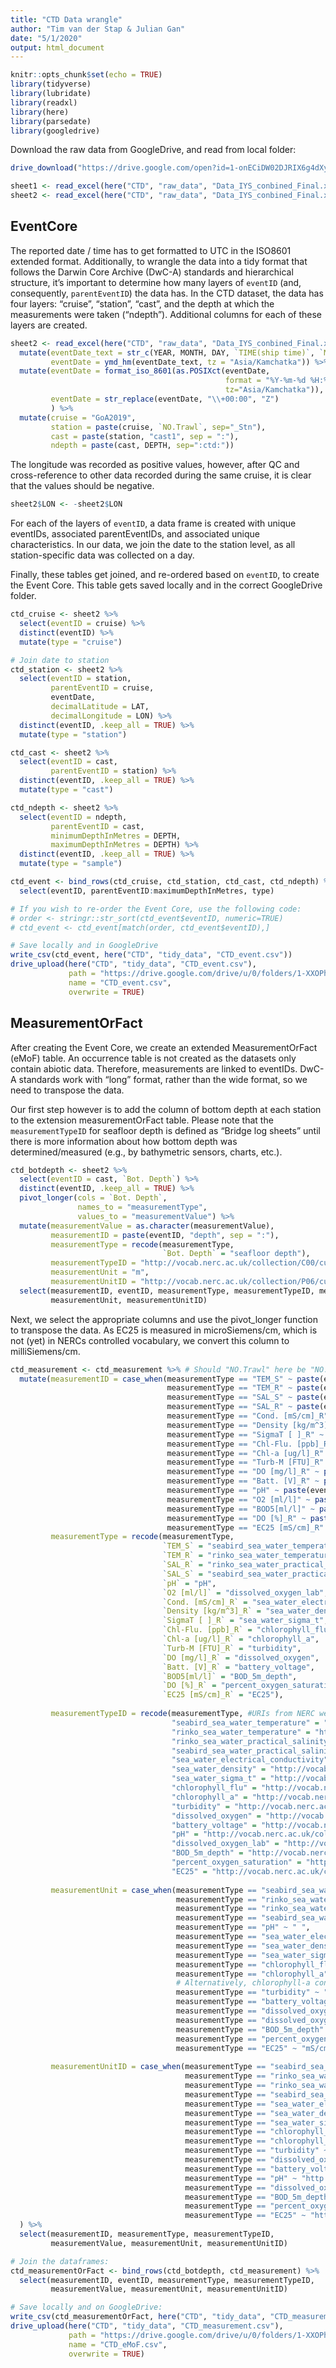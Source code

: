```yaml
---
title: "CTD Data wrangle"
author: "Tim van der Stap & Julian Gan"
date: "5/1/2020"
output: html_document
---
```


```r
knitr::opts_chunk$set(echo = TRUE)
library(tidyverse)
library(lubridate)
library(readxl)
library(here)
library(parsedate)
library(googledrive)
```

Download the raw data from GoogleDrive, and read from local folder:

``` r
drive_download("https://drive.google.com/open?id=1-onECiDW02DJRIX6g4dXywtzLEqCGyce", path = here::here("CTD", "raw_data", "Data_IYS_conbined_Final.xlsx"))

sheet1 <- read_excel(here("CTD", "raw_data", "Data_IYS_conbined_Final.xlsx"), sheet = "Sheet1")
sheet2 <- read_excel(here("CTD", "raw_data", "Data_IYS_conbined_Final.xlsx"), sheet = "Sheet2")
```

## EventCore 

The reported date / time has to get formatted to UTC in the ISO8601 extended format. Additionally, to wrangle the data into a tidy format that follows the Darwin Core Archive (DwC-A) standards and hierarchical structure, it's important to determine how many layers of `eventID` (and, consequently, `parentEventID`) the data has. In the CTD dataset, the data has four layers: "cruise", "station", "cast", and the depth at which the measurements were taken ("ndepth"). Additional columns for each of these layers are created. 

``` r
sheet2 <- read_excel(here("CTD", "raw_data", "Data_IYS_conbined_Final.xlsx"), sheet = "Sheet2") %>%
  mutate(eventDate_text = str_c(YEAR, MONTH, DAY, `TIME(ship time)`, `MIN(ship time)`, sep="-"),
         eventDate = ymd_hm(eventDate_text, tz = "Asia/Kamchatka")) %>%
  mutate(eventDate = format_iso_8601(as.POSIXct(eventDate,
                                                format = "%Y-%m-%d %H:%M%:S",
                                                tz="Asia/Kamchatka")),
         eventDate = str_replace(eventDate, "\\+00:00", "Z")
         ) %>%
  mutate(cruise = "GoA2019",
         station = paste(cruise, `NO.Trawl`, sep="_Stn"),
         cast = paste(station, "cast1", sep = ":"),
         ndepth = paste(cast, DEPTH, sep=":ctd:"))
```

The longitude was recorded as positive values, however, after QC and cross-reference to other data recorded during the same cruise, it is clear that the values should be negative.

``` r
sheet2$LON <- -sheet2$LON
```

For each of the layers of `eventID`, a data frame is created with unique eventIDs, associated parentEventIDs, and associated unique characteristics. In our data, we join the date to the station level, as all station-specific data was collected on a day. 

Finally, these tables get joined, and re-ordered based on `eventID`, to create the Event Core. This table gets saved locally and in the correct GoogleDrive folder.

``` r
ctd_cruise <- sheet2 %>% 
  select(eventID = cruise) %>%
  distinct(eventID) %>%
  mutate(type = "cruise")

# Join date to station
ctd_station <- sheet2 %>%
  select(eventID = station,
         parentEventID = cruise,
         eventDate,
         decimalLatitude = LAT,
         decimalLongitude = LON) %>% 
  distinct(eventID, .keep_all = TRUE) %>% 
  mutate(type = "station")

ctd_cast <- sheet2 %>% 
  select(eventID = cast,
         parentEventID = station) %>% 
  distinct(eventID, .keep_all = TRUE) %>% 
  mutate(type = "cast")

ctd_ndepth <- sheet2 %>% 
  select(eventID = ndepth,
         parentEventID = cast,
         minimumDepthInMetres = DEPTH,
         maximumDepthInMetres = DEPTH) %>% 
  distinct(eventID, .keep_all = TRUE) %>% 
  mutate(type = "sample")

ctd_event <- bind_rows(ctd_cruise, ctd_station, ctd_cast, ctd_ndepth) %>% 
  select(eventID, parentEventID:maximumDepthInMetres, type)  

# If you wish to re-order the Event Core, use the following code:
# order <- stringr::str_sort(ctd_event$eventID, numeric=TRUE)
# ctd_event <- ctd_event[match(order, ctd_event$eventID),]

# Save locally and in GoogleDrive
write_csv(ctd_event, here("CTD", "tidy_data", "CTD_event.csv"))
drive_upload(here("CTD", "tidy_data", "CTD_event.csv"),
             path = "https://drive.google.com/drive/u/0/folders/1-XXOPhMN4-BmhI3owM2hvaMKXEy6hEYL",
             name = "CTD_event.csv",
             overwrite = TRUE)
```

## MeasurementOrFact 

After creating the Event Core, we create an extended MeasurementOrFact (eMoF) table. An occurrence table is not created as the datasets only contain abiotic data. Therefore, measurements are linked to eventIDs. DwC-A standards work with "long" format, rather than the wide format, so we need to transpose the data. 

Our first step however is to add the column of bottom depth at each station to the extension measurementOrFact table. Please note that the `measurementTypeID` for seafloor depth is defined as "Bridge log sheets" until there is more information about how bottom depth was determined/measured (e.g., by bathymetric sensors, charts, etc.). 

``` r
ctd_botdepth <- sheet2 %>% 
  select(eventID = cast, `Bot. Depth`) %>%
  distinct(eventID, .keep_all = TRUE) %>%
  pivot_longer(cols = `Bot. Depth`,
               names_to = "measurementType",
               values_to = "measurementValue") %>%
  mutate(measurementValue = as.character(measurementValue),
         measurementID = paste(eventID, "depth", sep = ":"),
         measurementType = recode(measurementType,
                                  `Bot. Depth` = "seafloor depth"),
         measurementTypeID = "http://vocab.nerc.ac.uk/collection/C00/current/BRIDGE/",
         measurementUnit = "m",
         measurementUnitID = "http://vocab.nerc.ac.uk/collection/P06/current/ULAA/" ) %>%
  select(measurementID, eventID, measurementType, measurementTypeID, measurementValue,
         measurementUnit, measurementUnitID)
```

Next, we select the appropriate columns and use the pivot_longer function to transpose the data. As EC25 is measured in microSiemens/cm, which is not (yet) in NERCs controlled vocabulary, we convert this column to milliSiemens/cm. 

``` r
ctd_measurement <- ctd_measurement %>% # Should "NO.Trawl" here be "NO.(ST)"?
  mutate(measurementID = case_when(measurementType == "TEM_S" ~ paste(eventID,"temp_s",sep=":"),
                                   measurementType == "TEM_R" ~ paste(eventID,"temp_r",sep=":"),
                                   measurementType == "SAL_S" ~ paste(eventID,"sal_s",sep=":"),
                                   measurementType == "SAL_R" ~ paste(eventID,"sal_r",sep=":"),
                                   measurementType == "Cond. [mS/cm]_R" ~ paste(eventID,"cond_r", sep=":"),
                                   measurementType == "Density [kg/m^3]_R" ~ paste(eventID,"density", sep=":"),
                                   measurementType == "SigmaT [ ]_R" ~ paste(eventID,"sigma_t",sep=":"),
                                   measurementType == "Chl-Flu. [ppb]_R" ~ paste(eventID,"chl_flu", sep=":"),
                                   measurementType == "Chl-a [ug/l]_R" ~ paste(eventID,"chl-a", sep=":"),
                                   measurementType == "Turb-M [FTU]_R" ~ paste(eventID,"turb",sep=":"),
                                   measurementType == "DO [mg/l]_R" ~ paste(eventID,"DO_conc",sep=":"),
                                   measurementType == "Batt. [V]_R" ~ paste(eventID,"battery", sep=":"),
                                   measurementType == "pH" ~ paste(eventID,"pH",sep=":"),
                                   measurementType == "O2 [ml/l]" ~ paste(eventID,"O2",sep=":"),
                                   measurementType == "BOD5[ml/l]" ~ paste(eventID,"BOD5",sep=":"),
                                   measurementType == "DO [%]_R" ~ paste(eventID,"DO_per",sep=":"),
                                   measurementType == "EC25 [mS/cm]_R" ~ paste(eventID,"ec25",sep=":")),
         measurementType = recode(measurementType, 
                                  `TEM_S` = "seabird_sea_water_temperature",
                                  `TEM_R` = "rinko_sea_water_temperature",
                                  `SAL_R` = "rinko_sea_water_practical_salinity",
                                  `SAL_S` = "seabird_sea_water_practical_salinity",
                                  `pH` = "pH",
                                  `O2 [ml/l]` = "dissolved_oxygen_lab",
                                  `Cond. [mS/cm]_R` = "sea_water_electrical_conductivity",
                                  `Density [kg/m^3]_R` = "sea_water_density",
                                  `SigmaT [ ]_R` = "sea_water_sigma_t",
                                  `Chl-Flu. [ppb]_R` = "chlorophyll_flu",
                                  `Chl-a [ug/l]_R` = "chlorophyll_a",
                                  `Turb-M [FTU]_R` = "turbidity",
                                  `DO [mg/l]_R` = "dissolved_oxygen",
                                  `Batt. [V]_R` = "battery_voltage",
                                  `BOD5[ml/l]` = "BOD_5m_depth",
                                  `DO [%]_R` = "percent_oxygen_saturation",
                                  `EC25 [mS/cm]_R` = "EC25"),
         
         measurementTypeID = recode(measurementType, #URIs from NERC website
                                    "seabird_sea_water_temperature" = "http://vocab.nerc.ac.uk/collection/P02/current/TEMP/2/",
                                    "rinko_sea_water_temperature" = "http://vocab.nerc.ac.uk/collection/P02/current/TEMP/2/",
                                    "rinko_sea_water_practical_salinity" = "http://vocab.nerc.ac.uk/collection/P02/current/PSAL/",
                                    "seabird_sea_water_practical_salinity" = "http://vocab.nerc.ac.uk/collection/P02/current/PSAL/",
                                    "sea_water_electrical_conductivity" = "http://vocab.nerc.ac.uk/collection/P02/current/CNDC/",
                                    "sea_water_density" = "http://vocab.nerc.ac.uk/collection/P04/current/G990/",
                                    "sea_water_sigma_t" = "http://vocab.nerc.ac.uk/collection/OG1/current/SIGTHETA/",     
                                    "chlorophyll_flu" = "http://vocab.nerc.ac.uk/collection/P07/current/CFSN0705/",
                                    "chlorophyll_a" = "http://vocab.nerc.ac.uk/collection/P07/current/CFSN0705/",
                                    "turbidity" = "http://vocab.nerc.ac.uk/collection/P25/current/TURB/",
                                    "dissolved_oxygen" = "http://vocab.nerc.ac.uk/collection/P35/current/EPC00002/",
                                    "battery_voltage" = "http://vocab.nerc.ac.uk/collection/S06/current/S0600163/",
                                    "pH" = "http://vocab.nerc.ac.uk/collection/P01/current/PHXXZZXX/",
                                    "dissolved_oxygen_lab" = "http://vocab.nerc.ac.uk/collection/P01/current/DOXYZZ01/",
                                    "BOD_5m_depth" = "http://vocab.nerc.ac.uk/collection/P01/current/BODZZZZZ/1/",
                                    "percent_oxygen_saturation" = "http://vocab.nerc.ac.uk/collection/P02/current/DOXY/",
                                    "EC25" = "http://vocab.nerc.ac.uk/collection/P02/current/CNDC/"),
         
         measurementUnit = case_when(measurementType == "seabird_sea_water_temperature" ~ "deg C",
                                     measurementType == "rinko_sea_water_temperature" ~ "deg C",
                                     measurementType == "rinko_sea_water_practical_salinity" ~ " ",
                                     measurementType == "seabird_sea_water_practical_salinity" ~ " ",
                                     measurementType == "pH" ~ " ",
                                     measurementType == "sea_water_electrical_conductivity" ~ "mS/cm",
                                     measurementType == "sea_water_density" ~ "kg/m^3 ",
                                     measurementType == "sea_water_sigma_t" ~ "kg/m^3",
                                     measurementType == "chlorophyll_flu" ~ "ppb",
                                     measurementType == "chlorophyll_a" ~ "ug/L",
                                     # Alternatively, chlorophyll-a concentration can be reported in mg.m-3. Conversion = 1:1.
                                     measurementType == "turbidity" ~ "FTU",
                                     measurementType == "battery_voltage" ~ "V",
                                     measurementType == "dissolved_oxygen" ~ "mg/L",
                                     measurementType == "dissolved_oxygen_lab" ~ "ml/L ",
                                     measurementType == "BOD_5m_depth" ~ "ml/L",
                                     measurementType == "percent_oxygen_saturation" ~ "percent saturation",
                                     measurementType == "EC25" ~ "mS/cm"),
         
         measurementUnitID = case_when(measurementType == "seabird_sea_water_temperature" ~ "http://vocab.nerc.ac.uk/collection/P06/current/UPAA/",
                                       measurementType == "rinko_sea_water_temperature" ~ "http://vocab.nerc.ac.uk/collection/P06/current/UPAA/",
                                       measurementType == "rinko_sea_water_practical_salinity" ~ "http://vocab.nerc.ac.uk/collection/P06/current/PPTR/",
                                       measurementType == "seabird_sea_water_practical_salinity" ~ "http://vocab.nerc.ac.uk/collection/P06/current/PPTR/",
                                       measurementType == "sea_water_electrical_conductivity" ~ "http://vocab.nerc.ac.uk/collection/P06/current/MSCM/",
                                       measurementType == "sea_water_density" ~ "http://vocab.nerc.ac.uk/collection/P06/current/UKMC/",
                                       measurementType == "sea_water_sigma_t" ~ "http://vocab.nerc.ac.uk/collection/P06/current/UKMC/",
                                       measurementType == "chlorophyll_flu" ~ "http://vocab.nerc.ac.uk/collection/P06/current/UPPB/",
                                       measurementType == "chlorophyll_a" ~ "http://vocab.nerc.ac.uk/collection/P06/current/UGPL/",
                                       measurementType == "turbidity" ~ "http://vocab.nerc.ac.uk/collection/P06/current/USTU/",
                                       measurementType == "dissolved_oxygen" ~ "http://vocab.nerc.ac.uk/collection/P06/current/UMGL/",
                                       measurementType == "battery_voltage" ~ "http://vocab.nerc.ac.uk/collection/P06/current/UVLT/",
                                       measurementType == "pH" ~ "http://vocab.nerc.ac.uk/collection/P06/current/UUPH/",
                                       measurementType == "dissolved_oxygen_lab" ~ "http://vocab.nerc.ac.uk/collection/P06/current/UMLL/",
                                       measurementType == "BOD_5m_depth" ~ "http://vocab.nerc.ac.uk/collection/P06/current/UMLL/",
                                       measurementType == "percent_oxygen_saturation" ~ "http://vocab.nerc.ac.uk/collection/P01/current/OXYSZZ01/",
                                       measurementType == "EC25" ~ "http://vocab.nerc.ac.uk/collection/P06/current/MSCM/")
  ) %>%
  select(measurementID, measurementType, measurementTypeID,
         measurementValue, measurementUnit, measurementUnitID)

# Join the dataframes: 
ctd_measurementOrFact <- bind_rows(ctd_botdepth, ctd_measurement) %>%
  select(measurementID, eventID, measurementType, measurementTypeID,
         measurementValue, measurementUnit, measurementUnitID)

# Save locally and on GoogleDrive: 
write_csv(ctd_measurementOrFact, here("CTD", "tidy_data", "CTD_measurement.csv"))
drive_upload(here("CTD", "tidy_data", "CTD_measurement.csv"),
             path = "https://drive.google.com/drive/u/0/folders/1-XXOPhMN4-BmhI3owM2hvaMKXEy6hEYL",
             name = "CTD_eMoF.csv",
             overwrite = TRUE)
```
